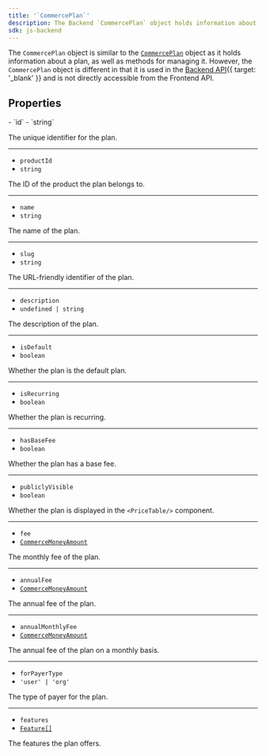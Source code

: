 ```yaml
---
title: '`CommercePlan`'
description: The Backend `CommercePlan` object holds information about a plan of your application.
sdk: js-backend
---
```


<Include src="_partials/billing/api-experimental" />

The `CommercePlan` object is similar to the [`CommercePlan`](/docs/references/javascript/types/commerce-plan-resource) object as it holds information about a plan, as well as methods for managing it. However, the `CommercePlan` object is different in that it is used in the [Backend API](https://clerk.com/docs/reference/backend-api/model/commerceplan){{ target: '_blank' }} and is not directly accessible from the Frontend API.

## Properties

<Properties>
  - `id`
  - `string`

  The unique identifier for the plan.

  ---

  - `productId`
  - `string`

  The ID of the product the plan belongs to.

  ---

  - `name`
  - `string`

  The name of the plan.

  ---

  - `slug`
  - `string`

  The URL-friendly identifier of the plan.

  ---

  - `description`
  - `undefined | string`

  The description of the plan.

  ---

  - `isDefault`
  - `boolean`

  Whether the plan is the default plan.

  ---

  - `isRecurring`
  - `boolean`

  Whether the plan is recurring.

  ---

  - `hasBaseFee`
  - `boolean`

  Whether the plan has a base fee.

  ---

  - `publiclyVisible`
  - `boolean`

  Whether the plan is displayed in the `<PriceTable/>` component.

  ---

  - `fee`
  - <code>[CommerceMoneyAmount](/docs/references/javascript/types/commerce-money-amount)</code>

  The monthly fee of the plan.

  ---

  - `annualFee`
  - <code>[CommerceMoneyAmount](/docs/references/javascript/types/commerce-money-amount)</code>

  The annual fee of the plan.

  ---

  - `annualMonthlyFee`
  - <code>[CommerceMoneyAmount](/docs/references/javascript/types/commerce-money-amount)</code>

  The annual fee of the plan on a monthly basis.

  ---

  - `forPayerType`
  - `'user' | 'org'`

  The type of payer for the plan.

  ---

  - `features`
  - [`Feature[]`](/docs/references/backend/types/feature)

  The features the plan offers.
</Properties>
